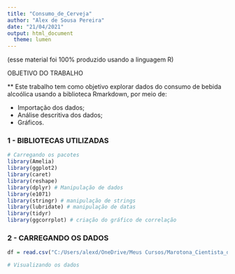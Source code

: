 ```yaml
---
title: "Consumo_de_Cerveja"
author: "Alex de Sousa Pereira"
date: "21/04/2021"
output: html_document
  theme: lumen
---
```

  (esse material foi 100% produzido usando a linguagem R)


OBJETIVO DO TRABALHO

** Este trabalho tem como objetivo  explorar dados do consumo de bebida alcoólica usando a biblioteca Rmarkdown, por meio de:
  
- Importação dos dados;
- Análise descritiva dos dados;
- Gráficos.

### 1 - BIBLIOTECAS UTILIZADAS


```r
# Carregando os pacotes 
library(Amelia)
library(ggplot2) 
library(caret)
library(reshape)
library(dplyr) # Manipulação de dados
library(e1071)
library(stringr) # manipulação de strings
library(lubridate) # manipulação de datas
library(tidyr)
library(ggcorrplot) # criação do gráfico de correlação

```

### 2 - CARREGANDO OS DADOS
```r
df = read.csv("C:/Users/alexd/OneDrive/Meus Cursos/Marotona_Cientista_de_Dados/Teste_Estágio/consumo_cerveja.csv",sep = ";")

# Visualizando os dados


```